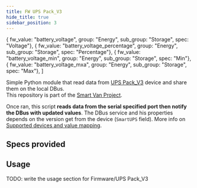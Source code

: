 ```yaml
---
title: FW UPS Pack_V3
hide_title: true
sidebar_position: 3
---
```


<!--
 FROM   @site/src/components/templates/PageSoftware
 VER    1.0.3
-->


  { fw_value: "battery_voltage", group: "Energy", sub_group: "Storage",  spec: "Voltage"},
  { fw_value: "battery_voltage_percentage", group: "Energy", sub_group: "Storage",  spec: "Percentage"},
  { fw_value: "battery_voltage_min", group: "Energy", sub_group: "Storage",  spec: "Min"},
  { fw_value: "battery_voltage_mxa", group: "Energy", sub_group: "Storage",  spec: "Max"},
]



<SoftwareTitle
  name={software_name}
  status={software_status} />

<SoftwareHeader
  name={software_name}
  code={software_code}
  category={software_category}
  language={software_language}
  current_status={software_status}
  current_version={software_version}
  url_logo="/img/software/firmware/fw_upspack_v3/fw_upspack_v3_image.jpeg"
  url_repo="https://github.com/Smart-Van-2-0/com.robypomper.smartvan.fw.upspack_v3/"
  url_downloads="https://github.com/Smart-Van-2-0/com.robypomper.smartvan.fw.upspack_v3/tags/"
  url_support="https://github.com/Smart-Van-2-0/com.robypomper.smartvan.fw.upspack_v3/issues/" >

Simple Python module that read data from [UPS Pack_V3](https://github.com/rcdrones/UPSPACK_V3/blob/master/README_en.md)
device and share them on the local DBus.<br />
This repository is part of the [Smart Van Project](https://smartvanbox.org/).

Once ran, this script **reads data from the serial specified port then notify
the DBus with updated values**. The DBus service and his properties depends on
the version get from the device (`SmartUPS` field). More info on [Supported
devices and value mapping](https://github.com/Smart-Van-2-0/com.robypomper.smartvan.fw.upspack_v3/#supported-devices-and-value-mapping).

</SoftwareHeader>

## Specs provided

<SoftwareSpecsProvidedText />

<SoftwareSpecsProvidedTable specs_provided={specs_provided} />

## Usage

TODO: write the usage section for Firmware/UPS Pack_V3
